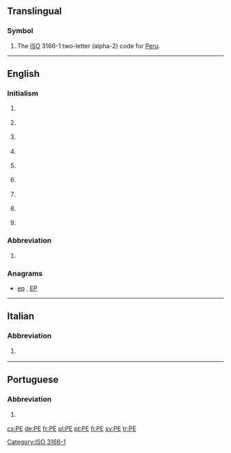 {{also|Appendix:Variations of "pe"}}
==Translingual==

===Symbol===
{{head|mul|symbol}}
# The [[ISO]] 3166-1 two-letter (alpha-2) code for [[Peru]].

[[Category:ISO 3166-1]]
----

==English==

===Initialism===
{{en-initialism}}

# {{business}} {{initialism of|Professional Engineer}}
# {{education}} {{initialism of|physical education}}
# {{education}} {{initialism of|Preliminary Examination}}
# {{geography|Canada}} {{initialism of|Prince Edward Island}} {{gloss|A Canadian province}}
# {{organic compound}} {{initialism of|polyethylene}}
# {{pathology}} {{initialism of|pulmonary embolism}}
# {{software}} {{initialism of|portable executable|Portable Executable}}
# {{software}} {{initialism of|[[portable|Portable]] [[edition|Edition]]}} {{gloss|usually used for a software version}}
# {{software}} {{initialism of|Windows Preinstallation Environment|Preinstallation Environment}}

===Abbreviation===
{{en-abbreviation}}

# {{geography|Brazil}} {{abbreviation of|Pernambuco}} {{gloss|This is a state of [[Brazil]]}}

===Anagrams===
* [[ep#English|ep]] , [[EP#English|EP]]

----

==Italian==

===Abbreviation===
{{it-abbreviation}}

# {{abbreviation of|Pescara|lang=it}} {{gloss|It is a city in Abruzzo}}

----

==Portuguese==

===Abbreviation===
{{pt-abbreviation}}

# {{abbreviation of|Pernambuco|lang=pt}} {{gloss|Brazilian state}}

[[cs:PE]]
[[de:PE]]
[[fr:PE]]
[[pl:PE]]
[[pt:PE]]
[[fi:PE]]
[[sv:PE]]
[[tr:PE]]
